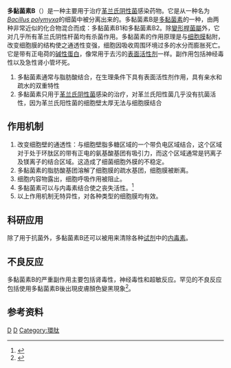 {{Refimprove|date=2011年4月}}
{{medical}}
{{drugbox
| Verifiedfields = changed
| verifiedrevid = 414279035
| IUPAC_name = <nowiki>N-[4-amino-1-[[1-[[4-amino-1-oxo-1-[[6,9,18-tris
(2-aminoethyl)-15-benzyl-3-(1-hydroxyethyl)-12-
(2-methylpropyl)-2,5,8,11,14,17,20-
heptaoxo-1,4,7,10,13,16,19-heptazacyclotricos-21-yl]
amino]butan-2-yl]amino]-3-hydroxy-1-oxobutan-2-yl]
amino]-1-oxobutan-2-yl]-6-methyloctanamide</nowiki>
| image = Polymyxin B1.svg
| image2 = polymyxin B2.svg
| CAS_number_Ref = {{cascite|correct|??}}
| CAS_number = 1405-20-5
| ATC_prefix = A07
| ATC_suffix = AA05
| ATC_supplemental =  {{ATC|J01|XB02}} {{ATC|S01|AA18}} {{ATC|S02|AA11}} {{ATC|S03|AA03}} {{ATCvet|J51|XB02}}
| PubChem = 5702105
| NIAID_ChemDB = 007797
| DrugBank_Ref = {{drugbankcite|changed|drugbank}}
 | DrugBank = DB00781
| ChEMBL_Ref = {{ebicite|changed|EBI}}
| ChEMBL = 1201283
| C=56 | H=100 | N=16 | O=17 | S=1
| molecular_weight = 1301.56 g/mol
| bioavailability = 
| protein_bound = 
| metabolism = 
| elimination_half-life = 
| pregnancy_category = C
| legal_status = Rx-only
| routes_of_administration = 外用、静脉注射、肌肉注射、[[鞘内|鞘内注射]]或滴眼
}}

'''多黏菌素B'''（{{lang-en|Polymyxin B}}）是一种主要用于治疗[[革兰氏阴性菌|革兰氏阴性菌]]感染药物。它是从一种名为''[[Bacillus_polymyxa|Bacillus polymyxa]]''的细菌中被分离出来的。多黏菌素B是[[多黏菌素|多黏菌素]]的一种，由两种非常近似的化合物混合而成：多黏菌素B1和多黏菌素B2。除[[變形桿菌屬|變形桿菌屬]]外，它对几乎所有革兰氏阴性杆菌均有杀菌作用。多黏菌素的作用原理是与[[细胞膜|细胞膜]]黏附，改变细胞膜的结构使之通透性变强，细胞因吸收周围环境过多的水分而膨胀死亡。它是带有正电荷的[[碱性蛋白|碱性蛋白]]，像常用于去污的[[表面活性剂|表面活性剂]]一样。副作用包括神经毒性以及急性肾小管坏死。

#多黏菌素通常与脂肪酸结合，在生理条件下具有表面活性剂作用，具有亲水和疏水的双重特性
#多黏菌素只用于[[革兰氏阴性菌|革兰氏阴性菌]]感染的治疗，对革兰氏阳性菌几乎没有抗菌活性，因为革兰氏阳性菌的细胞壁太厚无法与细胞膜结合

==作用机制==
#改变细胞壁的通透性：与细胞壁脂多糖区域的一个带负电区域结合，这个区域对于处于环肽区的带有正电的氨基酸基团有吸引力，而这个区域通常是钙离子及镁离子的结合区域。这造成了细菌细胞外膜的不稳定。
#多黏菌素的脂肪酸基团溶解了细胞膜的疏水基团，细胞膜被断离。
#细胞内容物露出，细胞呼吸作用被阻止。
#多黏菌素可以与内毒素结合使之丧失活性。<ref name="pmid17201926">{{cite journal |author=Cardoso LS, Araujo MI, Góes AM, Pacífico LG, Oliveira RR, Oliveira SC |title=Polymyxin B as inhibitor of LPS contamination of Schistosoma mansoni recombinant proteins in human cytokine analysis |journal=Microb. Cell Fact. |volume=6 |issue= |pages=1 |year=2007 |pmid=17201926 |pmc=1766364 |doi=10.1186/1475-2859-6-1 |url=http://www.microbialcellfactories.com/content/6//1 |access-date=2011-04-16 |archive-date=2019-12-14 |archive-url=https://web.archive.org/web/20191214043450/http://www.microbialcellfactories.com/content/6//1 |dead-url=no }}</ref>
#以上作用机制无特异性，对各种类型的细胞膜均有效。

==科研应用==
除了用于抗菌外，多黏菌素B还可以被用来清除各种[[试剂|试剂]]中的[[内毒素|内毒素]]。

==不良反应==
多黏菌素B的严重副作用主要包括肾毒性，神经毒性和超敏反应。罕见的不良反应包括使用多黏菌素B後出現皮膚顏色變黑現象<ref>{{cite news |title=易凡大夫已出院，皮肤变白英俊依旧 |url=http://m.cyol.com/content/2020-05/09/content_18605311.htm}}</ref>。

==参考资料==
{{reflist}}

{{止泻药、肠道抗炎/抗感染药}}
{{细胞壁破坏性抗生素|Other}}
{{Otologicals}}

[[Category:多黏菌素抗生素|D]]
[[Category:耳科用药|D]]
[[Category:環肽|Category:環肽]]
